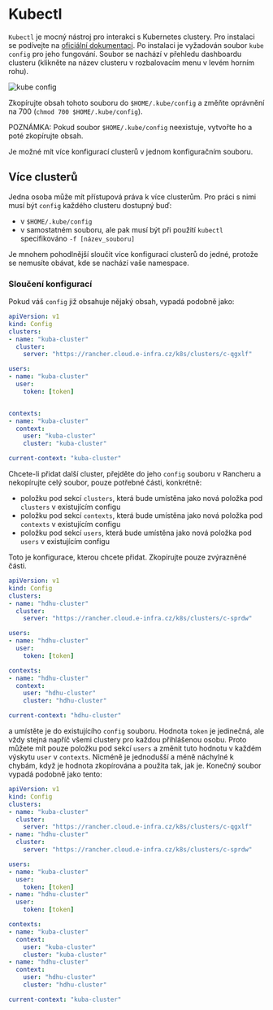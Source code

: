 # Kubectl

`Kubectl` je mocný nástroj pro interakci s Kubernetes clustery. Pro instalaci se podívejte na [oficiální dokumentaci](https://kubernetes.io/docs/tasks/tools/#kubectl). Po instalaci je vyžadován soubor `kube config` pro jeho fungování. Soubor se nachází v přehledu dashboardu clusteru (klikněte na název clusteru v rozbalovacím menu v levém horním rohu).

![kube config](/img/ceritsc/config.jpg)

Zkopírujte obsah tohoto souboru do `$HOME/.kube/config` a změňte oprávnění na 700 (`chmod 700 $HOME/.kube/config`). 

POZNÁMKA: Pokud soubor `$HOME/.kube/config` neexistuje, vytvořte ho a poté zkopírujte obsah.

Je možné mít více konfigurací clusterů v jednom konfiguračním souboru. 

## Více clusterů

Jedna osoba může mít přístupová práva k více clusterům. Pro práci s nimi musí být `config` každého clusteru dostupný buď:
- v `$HOME/.kube/config`
- v samostatném souboru, ale pak musí být při použití `kubectl` specifikováno `-f [název_souboru]`

Je mnohem pohodlnější sloučit více konfigurací clusterů do jedné, protože se nemusíte obávat, kde se nachází vaše namespace. 

### Sloučení konfigurací
Pokud váš `config` již obsahuje nějaký obsah, vypadá podobně jako:

```yaml filename="config" copy
apiVersion: v1
kind: Config
clusters:
- name: "kuba-cluster"
  cluster:
    server: "https://rancher.cloud.e-infra.cz/k8s/clusters/c-qgxlf"

users:
- name: "kuba-cluster"
  user:
    token: [token]


contexts:
- name: "kuba-cluster"
  context:
    user: "kuba-cluster"
    cluster: "kuba-cluster"

current-context: "kuba-cluster"
```

Chcete-li přidat další cluster, přejděte do jeho `config` souboru v Rancheru a nekopírujte celý soubor, pouze potřebné části, konkrétně:
- položku pod sekcí `clusters`, která bude umístěna jako nová položka pod `clusters` v existujícím configu
- položku pod sekcí `contexts`, která bude umístěna jako nová položka pod `contexts` v existujícím configu
- položku pod sekcí `users`, která bude umístěna jako nová položka pod `users` v existujícím configu
 
Toto je konfigurace, kterou chcete přidat. Zkopírujte pouze zvýrazněné části.

```yaml {4-6,9-11,14-17}filename="config" copy
apiVersion: v1
kind: Config
clusters:
- name: "hdhu-cluster"
  cluster:
    server: "https://rancher.cloud.e-infra.cz/k8s/clusters/c-sprdw"

users:
- name: "hdhu-cluster"
  user:
    token: [token]

contexts:
- name: "hdhu-cluster"
  context:
    user: "hdhu-cluster"
    cluster: "hdhu-cluster"

current-context: "hdhu-cluster"
```

a umístěte je do existujícího `config` souboru. Hodnota `token` je jedinečná, ale vždy stejná napříč všemi clustery pro každou přihlášenou osobu. 
Proto můžete mít pouze položku pod sekcí `users` a změnit tuto hodnotu v každém výskytu `user` v `contexts`. Nicméně je jednodušší a méně náchylné k chybám, když je hodnota zkopírována a použita tak, jak je.
Konečný soubor vypadá podobně jako tento:

```yaml filename="config" copy
apiVersion: v1
kind: Config
clusters:
- name: "kuba-cluster"
  cluster:
    server: "https://rancher.cloud.e-infra.cz/k8s/clusters/c-qgxlf"
- name: "hdhu-cluster"
  cluster:
    server: "https://rancher.cloud.e-infra.cz/k8s/clusters/c-sprdw"

users:
- name: "kuba-cluster"
  user:
    token: [token]
- name: "hdhu-cluster"
  user:
    token: [token]

contexts:
- name: "kuba-cluster"
  context:
    user: "kuba-cluster"
    cluster: "kuba-cluster"
- name: "hdhu-cluster"
  context:
    user: "hdhu-cluster"
    cluster: "hdhu-cluster"

current-context: "kuba-cluster"
```
